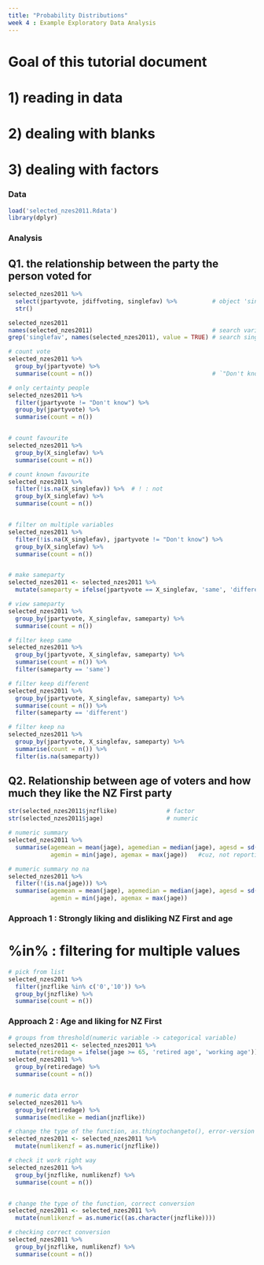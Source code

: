 ---
title: "Probability Distributions"
week 4 : Example Exploratory Data Analysis
---

# Goal of this tutorial document
# 1) reading in data
# 2) dealing with blanks
# 3) dealing with factors

### Data

```{r}
load('selected_nzes2011.Rdata')
library(dplyr)
```


### Analysis

## Q1. the relationship between the party the person voted for

```{r}
selected_nzes2011 %>%
  select(jpartyvote, jdiffvoting, singlefav) %>%          # object 'singlefav' not found
  str()

selected_nzes2011
names(selected_nzes2011)                                  # search variables
grep('singlefav', names(selected_nzes2011), value = TRUE) # search singlefav variable

# count vote
selected_nzes2011 %>%
  group_by(jpartyvote) %>%
  summarise(count = n())                                  # `"Don't know"` and `NA`.

# only certainty people
selected_nzes2011 %>%
  filter(jpartyvote != "Don't know") %>%
  group_by(jpartyvote) %>%
  summarise(count = n())


# count favourite
selected_nzes2011 %>%
  group_by(X_singlefav) %>%
  summarise(count = n())

# count known favourite
selected_nzes2011 %>%
  filter(!is.na(X_singlefav)) %>%  # ! : not
  group_by(X_singlefav) %>%        
  summarise(count = n())


# filter on multiple variables
selected_nzes2011 %>%
  filter(!is.na(X_singlefav), jpartyvote != "Don't know") %>%
  group_by(X_singlefav) %>%
  summarise(count = n())


# make sameparty
selected_nzes2011 <- selected_nzes2011 %>%
  mutate(sameparty = ifelse(jpartyvote == X_singlefav, 'same', 'different'))

# view sameparty
selected_nzes2011 %>%
  group_by(jpartyvote, X_singlefav, sameparty) %>%
  summarise(count = n())

# filter keep same
selected_nzes2011 %>%
  group_by(jpartyvote, X_singlefav, sameparty) %>%
  summarise(count = n()) %>%
  filter(sameparty == 'same')

# filter keep different
selected_nzes2011 %>%
  group_by(jpartyvote, X_singlefav, sameparty) %>%
  summarise(count = n()) %>%
  filter(sameparty == 'different')

# filter keep na
selected_nzes2011 %>%
  group_by(jpartyvote, X_singlefav, sameparty) %>%
  summarise(count = n()) %>%
  filter(is.na(sameparty))
```


## Q2. Relationship between age of voters and how much they like the NZ First party

```{r}
str(selected_nzes2011$jnzflike)              # factor
str(selected_nzes2011$jage)                  # numeric

# numeric summary
selected_nzes2011 %>%
  summarise(agemean = mean(jage), agemedian = median(jage), agesd = sd(jage),
            agemin = min(jage), agemax = max(jage))   #cuz, not reporting their age

# mumeric summary no na
selected_nzes2011 %>%
  filter(!(is.na(jage))) %>%
  summarise(agemean = mean(jage), agemedian = median(jage), agesd = sd(jage),
            agemin = min(jage), agemax = max(jage))
```


### Approach 1 : Strongly liking and disliking NZ First and age
# %in% : filtering for multiple values

```{r}
# pick from list
selected_nzes2011 %>%
  filter(jnzflike %in% c('0','10')) %>%
  group_by(jnzflike) %>%
  summarise(count = n())
```


### Approach 2 : Age and liking for NZ First

```{r}
# groups from threshold(numeric variable -> categorical variable)
selected_nzes2011 <- selected_nzes2011 %>%
  mutate(retiredage = ifelse(jage >= 65, 'retired age', 'working age'))
selected_nzes2011 %>%
  group_by(retiredage) %>%        
  summarise(count = n())


# numeric data error
selected_nzes2011 %>%
  group_by(retiredage) %>%
  summarise(medlike = median(jnzflike))

# change the type of the function, as.thingtochangeto(), error-version
selected_nzes2011 <- selected_nzes2011 %>%
  mutate(numlikenzf = as.numeric(jnzflike))

# check it work right way
selected_nzes2011 %>%
  group_by(jnzflike, numlikenzf) %>%
  summarise(count = n())


# change the type of the function, correct conversion
selected_nzes2011 <- selected_nzes2011 %>%
  mutate(numlikenzf = as.numeric((as.character(jnzflike))))

# checking correct conversion
selected_nzes2011 %>%
  group_by(jnzflike, numlikenzf) %>%
  summarise(count = n())
```